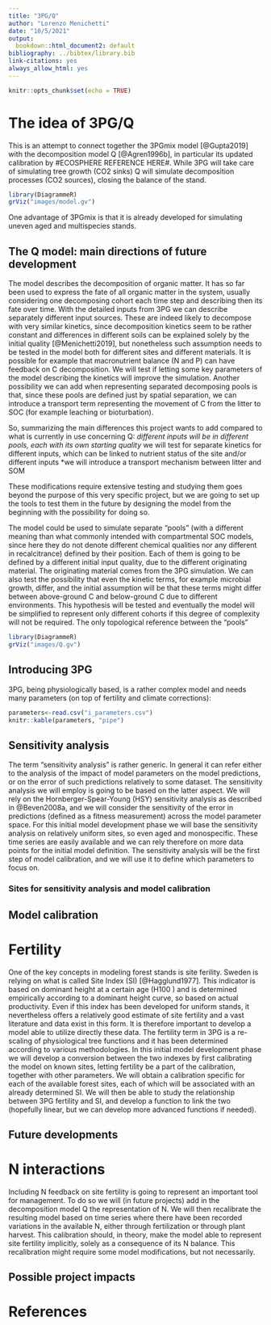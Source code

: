 ```yaml
---
title: "3PG/Q"
author: "Lorenzo Menichetti"
date: "10/5/2021"
output:
  bookdown::html_document2: default
bibliography: ../bibtex/library.bib
link-citations: yes
always_allow_html: yes
---
```


```r
knitr::opts_chunk$set(echo = TRUE)
```

# The idea of 3PG/Q
This is an attempt to connect together the 3PGmix model [@Gupta2019] with the decomposition model Q [@Agren1996b], in particular its updated calibration by #ECOSPHERE REFERENCE HERE#.
While 3PG will take care of simulating tree growth (CO2 sinks) Q will simulate decomposition processes (CO2 sources), closing the balance of the stand.
```r
library(DiagrammeR)
grViz("images/model.gv")
```

One advantage of 3PGmix is that it is already developed for simulating uneven aged and multispecies stands.


## The Q model: main directions of future development
The model describes the decomposition of organic matter. It has so far been used to express the fate of all organic matter in the system, usually considering one decomposing cohort each time step and describing then its fate over time.
With the detailed inputs from 3PG we can describe separately different input sources. These are indeed likely to decompose with very similar kinetics, since decomposition kinetics seem to be rather constant and differences in different soils can be explained solely by the initial quality [@Menichetti2019], but nonetheless such assumption needs to be tested in the model both for different sites and different materials. It is possible for example that macronutrient balance (N and P) can have feedback on C decomposition. We will test if letting some key parameters of the model describing the kinetics will improve the simulation.
Another possibility we can add when representing separated decomposing pools is that, since these pools are defined just by spatial separation, we can introduce a transport term representing the movement of C from the litter to SOC (for example leaching or bioturbation).

So, summarizing the main differences this project wants to add compared to what is currently in use concerning Q:
*different inputs will be in different pools, each with its own starting quality
*we will test for separate kinetics for different inputs, which can be linked to nutrient status of the site and/or different inputs
*we will introduce a transport mechanism between litter and SOM

These modifications require extensive testing and studying them goes beyond the purpose of this very specific project, but we are going to set up the tools to test them in the future by designing the model from the beginning with the possibility for doing so.

The model could be used to simulate separate "pools" (with a different meaning than what commonly intended with compartmental SOC models, since here they do not denote different chemical qualities nor any different in recalcitrance) defined by their position. Each of them is going to be defined by a different initial input quality, due to the different originating material. The originating material comes from the 3PG simulation.
We can also test the possibility that even the kinetic terms, for example microbial growth, differ, and the initial assumption will be that these terms might differ between above-ground C and below-ground C due to different environments. This hypothesis will be tested and eventually the model will be simplified to represent only different cohorts if this degree of complexity will not be required.
The only topological reference between the "pools"

```r
library(DiagrammeR)
grViz("images/Q.gv")
```


## Introducing 3PG
3PG, being physiologically based, is a rather complex model and needs many parameters (on top of fertility and climate corrections):
```r
parameters<-read.csv("i_parameters.csv")
knitr::kable(parameters, "pipe")
```


## Sensitivity analysis
The term "sensitivity analysis" is rather generic. In general it can refer either to the analysis of the impact of model parameters on the model predictions, or on the error of such predictions relatively to some dataset.
The sensitivity analysis we will employ is going to be based on the latter aspect. We will rely on the Hornberger-Spear-Young (HSY) sensitivity analysis as described in @Beven2008a, and we will consider the sensitivity of the error in predictions (defined as a fitness measurement) across the model parameter space.
For this initial model development phase we will base the sensitivity analysis on relatively uniform sites, so even aged and monospecific. These time series are easily available and we can rely therefore on more data points for the initial model definition.
The sensitivity analysis will be the first step of model calibration, and we will use it to define which parameters to focus on.

### Sites for sensitivity analysis and model calibration

## Model calibration

# Fertility
One of the key concepts in modeling forest stands is site ferility. Sweden is relying on what is called Site Index (SI) [@Hagglund1977].  This indicator is based on dominant height at a certain age (H100 ) and is determined empirically according to a dominant height curve, so based on actual productivity. Even if this index has been developed for uniform stands, it nevertheless offers a relatively good estimate of site fertility and a vast literature and data exist in this form. It is therefore important to develop a model able to utilize directly these data.
The fertility term in 3PG is a re-scaling of physiological tree functions and it has been determined according to various methodologies. In this initial model development phase we will develop a conversion between the two indexes by first calibrating the model on known sites, letting fertility be a part of the calibration, together with other parameters. We will obtain a calibration specific for each of the available forest sites, each of which will be associated with an already determined SI. We will then be able to study the relationship between 3PG fertility and SI, and develop a function to link the two (hopefully linear, but we can develop more advanced functions if needed).


## Future developments

# N interactions
Including N feedback on site fertility is going to represent an important tool for management. To do so we will (in future projects) add in the decomposition model Q the representation of N. We will then recalibrate the resulting model based on time series where there have been recorded variations in the available N, either through fertilization or through plant harvest.
This calibration should, in theory, make the model able to represent site fertility implicitly, solely as a consequence of its N balance.
This recalibration might require some model modifications, but not necessarily.


## Possible project impacts

# References

<div id="refs"></div>